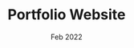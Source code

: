 ---
company: n/a
title: Portfolio Website
date: Feb 2022
order: Feb 2022
description: [bullet 1, bullet 2, bullet 3, etc etc etc etc ahhhhh aajsdajksdhajksdd adjaksdnajksd askdkjasdak dasdjasdkaksdjansd asdlkqelqweqwelqkmeqw asda;dk;lqwkd;lqkwd]
journey: true
skills: [javascript, react, next, chakra]
new: [next, chakra]
company_short: n/a
type: Project – Portfolio Website
learned: Building websites with JS server-side rederring. 
---